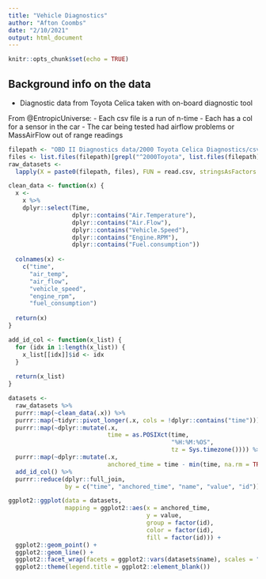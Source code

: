 ```yaml
---
title: "Vehicle Diagnostics"
author: "Afton Coombs"
date: "2/10/2021"
output: html_document
---
```


```r
knitr::opts_chunk$set(echo = TRUE)
```

## Background info on the data

- Diagnostic data from Toyota Celica taken with on-board diagnostic tool

From @EntropicUniverse:
- Each csv file is a run of n-time
- Each has a col for a sensor in the car
- The car being tested had airflow problems or MassAirFlow out of range readings


```r
filepath <- "OBD II Diagnostics data/2000 Toyota Celica Diagnostics/csv/"
files <- list.files(filepath)[grepl("^2000Toyota", list.files(filepath))]
raw_datasets <- 
  lapply(X = paste0(filepath, files), FUN = read.csv, stringsAsFactors = FALSE)
```

```r
clean_data <- function(x) {
  x <-
    x %>% 
    dplyr::select(Time, 
                  dplyr::contains("Air.Temperature"),
                  dplyr::contains("Air.Flow"),
                  dplyr::contains("Vehicle.Speed"),
                  dplyr::contains("Engine.RPM"),
                  dplyr::contains("Fuel.consumption"))
  
  colnames(x) <- 
    c("time",
      "air_temp", 
      "air_flow", 
      "vehicle_speed", 
      "engine_rpm", 
      "fuel_consumption")
  
  return(x)
}

add_id_col <- function(x_list) {
  for (idx in 1:length(x_list)) {
    x_list[[idx]]$id <- idx
  }
  
  return(x_list)
}

datasets <- 
  raw_datasets %>%
  purrr::map(~clean_data(.x)) %>%
  purrr::map(~tidyr::pivot_longer(.x, cols = !dplyr::contains("time"))) %>%
  purrr::map(~dplyr::mutate(.x, 
                            time = as.POSIXct(time, 
                                              "%H:%M:%OS", 
                                              tz = Sys.timezone()))) %>%
  purrr::map(~dplyr::mutate(.x, 
                            anchored_time = time - min(time, na.rm = TRUE))) %>%
  add_id_col() %>%
  purrr::reduce(dplyr::full_join, 
                by = c("time", "anchored_time", "name", "value", "id"))
```

```r
ggplot2::ggplot(data = datasets,
                mapping = ggplot2::aes(x = anchored_time,
                                       y = value,
                                       group = factor(id),
                                       color = factor(id),
                                       fill = factor(id))) +
  ggplot2::geom_point() +
  ggplot2::geom_line() +
  ggplot2::facet_wrap(facets = ggplot2::vars(datasets$name), scales = "free_y") +
  ggplot2::theme(legend.title = ggplot2::element_blank())
```



